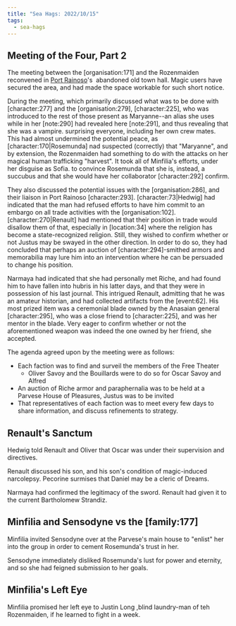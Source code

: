 ```yaml
---
title: "Sea Hags: 2022/10/15"
tags:
  - sea-hags
---
```


## Meeting of the Four, Part 2

The meeting between the \[organisation:171\] and the Rozenmaiden reconvened in
[Port Rainoso](../../locations/port-rainoso.mdx)'s  abandoned old town hall.
Magic users have secured the area, and had made the space workable for such
short notice.

During the meeting, which primarily discussed what was to be done with
\[character:277\] and the \[organisation:279\], \[character:225\], who was
introduced to the rest of those present as Maryanne--an alias she uses while in
her \[note:290\] had revealed here \[note:291\], and thus revealing that she was
a vampire. surprising everyone, including her own crew mates. This had almost
undermined the potential peace, as \[character:170|Rosemunda\] nad suspected
(correctly) that "Maryanne", and by extension, the Rozenmaiden had something to
do with the attacks on her magical human trafficking "harvest". It took all of
Minfilia's efforts, under her disguise as Sofia. to convince Rosemunda that she
is, instead, a succubus and that she would have her collaborator
\[character:292\] confirm.

They also discussed the potential issues with the \[organisation:286\], and
their liaison in Port Rainoso \[character:293\]. \[character:73|Hedwig\] had
indicated that the man had refused efforts to have him commit to an embargo on
all trade activities with the \[organisation:102\].
\[character:270|Renault\] had mentioned that their position in trade would
disallow them of that, especially in \[location:34\] where the religion has
become a state-recognized religion. Still, they wished to confirm whether or not
Justus may be swayed in the other direction. In order to do so, they had
concluded that perhaps an auction of \[character:294\]-smithed armors and
memorabilia may lure him into an intervention where he can be persuaded to
change his position.

Narmaya had indicated that she had personally met Riche, and had found him to
have fallen into hubris in his latter days, and that they were in possession of
his last journal. This intrigued Renault, admitting that he was an amateur
historian, and had collected artifacts from the \[event:62\]. His most prized
item was a ceremonial blade owned by the Anasaian general \[character:295\], who
was a close friend to \[character:225\], and was her mentor in the blade. Very
eager to confirm whether or not the aforementioned weapon was indeed the one
owned by her friend, she accepted.

The agenda agreed upon by the meeting were as follows:

- Each faction was to find and surveil the members of the Free Theater
  - Oliver Savoy and the Bouillards were to do so for Oscar Savoy and Alfred
- An auction of Riche armor and paraphernalia was to be held at a Parvese House
  of Pleasures, Justus was to be invited
- That representatives of each faction was to meet every few days to share
  information, and discuss refinements to strategy.

## Renault's Sanctum

Hedwig told Renault and Oliver that Oscar was under their supervision and
directives.

Renault discussed his son, and his son's condition of magic-induced narcolepsy.
Pecorine surmises that Daniel may be a cleric of Dreams.

Narmaya had confirmed the legitimacy of the sword. Renault had given it to the
current Bartholomew Strandiz.

## Minfilia and Sensodyne vs the \[family:177\]

Minfilia invited Sensodyne over at the Parvese's main house to "enlist" her into
the group in order to cement Rosemunda's trust in her. 

Sensodyne immediately disliked Rosemunda's lust for power and eternity, and so
she had feigned submission to her goals.

## Minfilia's Left Eye

Minfilia promised her left eye to Justin Long ,blind laundry-man of teh
Rozenmaiden, if he learned to fight in a week.
